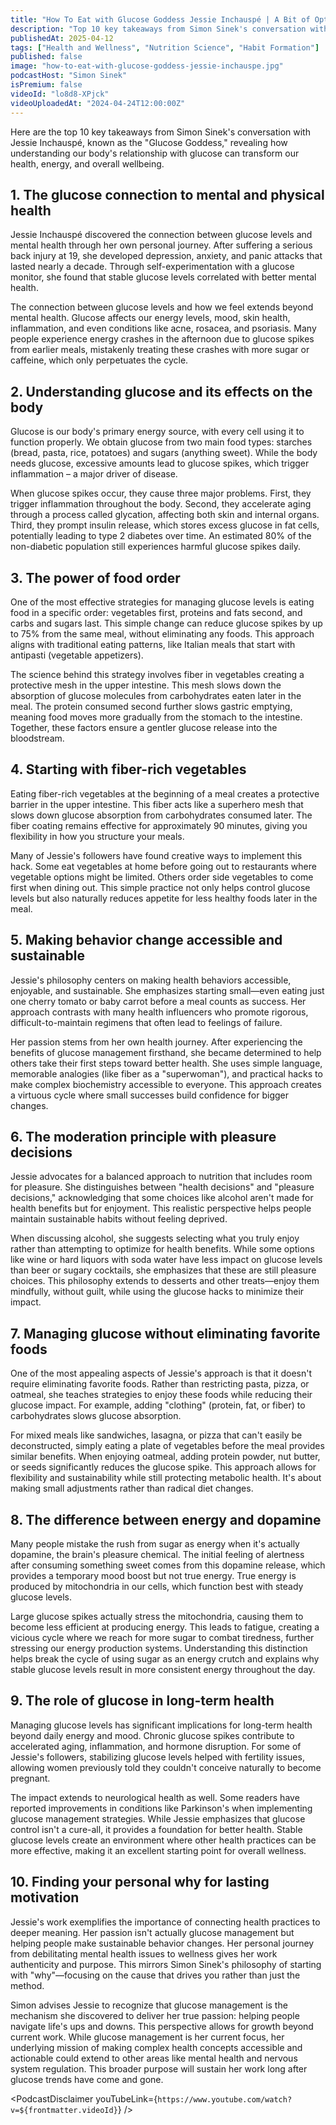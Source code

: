 ```yaml
---
title: "How To Eat with Glucose Goddess Jessie Inchauspé | A Bit of Optimism Podcast"
description: "Top 10 key takeaways from Simon Sinek's conversation with Jessie Inchauspé, known as the "Glucose Goddess," revealing how understanding our body's relationship with glucose can transform our health, energy, and overall wellbeing."
publishedAt: 2025-04-12
tags: ["Health and Wellness", "Nutrition Science", "Habit Formation"]
published: false
image: "how-to-eat-with-glucose-goddess-jessie-inchauspe.jpg"
podcastHost: "Simon Sinek"
isPremium: false
videoId: "lo8d8-XPjck"
videoUploadedAt: "2024-04-24T12:00:00Z"
---
```



<PodcastSummaryPageLayout frontmatter={frontmatter}>

Here are the top 10 key takeaways from Simon Sinek's conversation with Jessie Inchauspé, known as the "Glucose Goddess," revealing how understanding our body's relationship with glucose can transform our health, energy, and overall wellbeing.

## 1. The glucose connection to mental and physical health

Jessie Inchauspé discovered the connection between glucose levels and mental health through her own personal journey. After suffering a serious back injury at 19, she developed depression, anxiety, and panic attacks that lasted nearly a decade. Through self-experimentation with a glucose monitor, she found that stable glucose levels correlated with better mental health.

The connection between glucose levels and how we feel extends beyond mental health. Glucose affects our energy levels, mood, skin health, inflammation, and even conditions like acne, rosacea, and psoriasis. Many people experience energy crashes in the afternoon due to glucose spikes from earlier meals, mistakenly treating these crashes with more sugar or caffeine, which only perpetuates the cycle.

## 2. Understanding glucose and its effects on the body

Glucose is our body's primary energy source, with every cell using it to function properly. We obtain glucose from two main food types: starches (bread, pasta, rice, potatoes) and sugars (anything sweet). While the body needs glucose, excessive amounts lead to glucose spikes, which trigger inflammation – a major driver of disease.

When glucose spikes occur, they cause three major problems. First, they trigger inflammation throughout the body. Second, they accelerate aging through a process called glycation, affecting both skin and internal organs. Third, they prompt insulin release, which stores excess glucose in fat cells, potentially leading to type 2 diabetes over time. An estimated 80% of the non-diabetic population still experiences harmful glucose spikes daily.

## 3. The power of food order

One of the most effective strategies for managing glucose levels is eating food in a specific order: vegetables first, proteins and fats second, and carbs and sugars last. This simple change can reduce glucose spikes by up to 75% from the same meal, without eliminating any foods. This approach aligns with traditional eating patterns, like Italian meals that start with antipasti (vegetable appetizers).

The science behind this strategy involves fiber in vegetables creating a protective mesh in the upper intestine. This mesh slows down the absorption of glucose molecules from carbohydrates eaten later in the meal. The protein consumed second further slows gastric emptying, meaning food moves more gradually from the stomach to the intestine. Together, these factors ensure a gentler glucose release into the bloodstream.

## 4. Starting with fiber-rich vegetables

Eating fiber-rich vegetables at the beginning of a meal creates a protective barrier in the upper intestine. This fiber acts like a superhero mesh that slows down glucose absorption from carbohydrates consumed later. The fiber coating remains effective for approximately 90 minutes, giving you flexibility in how you structure your meals.

Many of Jessie's followers have found creative ways to implement this hack. Some eat vegetables at home before going out to restaurants where vegetable options might be limited. Others order side vegetables to come first when dining out. This simple practice not only helps control glucose levels but also naturally reduces appetite for less healthy foods later in the meal.

## 5. Making behavior change accessible and sustainable

Jessie's philosophy centers on making health behaviors accessible, enjoyable, and sustainable. She emphasizes starting small—even eating just one cherry tomato or baby carrot before a meal counts as success. Her approach contrasts with many health influencers who promote rigorous, difficult-to-maintain regimens that often lead to feelings of failure.

Her passion stems from her own health journey. After experiencing the benefits of glucose management firsthand, she became determined to help others take their first steps toward better health. She uses simple language, memorable analogies (like fiber as a "superwoman"), and practical hacks to make complex biochemistry accessible to everyone. This approach creates a virtuous cycle where small successes build confidence for bigger changes.

## 6. The moderation principle with pleasure decisions

Jessie advocates for a balanced approach to nutrition that includes room for pleasure. She distinguishes between "health decisions" and "pleasure decisions," acknowledging that some choices like alcohol aren't made for health benefits but for enjoyment. This realistic perspective helps people maintain sustainable habits without feeling deprived.

When discussing alcohol, she suggests selecting what you truly enjoy rather than attempting to optimize for health benefits. While some options like wine or hard liquors with soda water have less impact on glucose levels than beer or sugary cocktails, she emphasizes that these are still pleasure choices. This philosophy extends to desserts and other treats—enjoy them mindfully, without guilt, while using the glucose hacks to minimize their impact.

## 7. Managing glucose without eliminating favorite foods

One of the most appealing aspects of Jessie's approach is that it doesn't require eliminating favorite foods. Rather than restricting pasta, pizza, or oatmeal, she teaches strategies to enjoy these foods while reducing their glucose impact. For example, adding "clothing" (protein, fat, or fiber) to carbohydrates slows glucose absorption.

For mixed meals like sandwiches, lasagna, or pizza that can't easily be deconstructed, simply eating a plate of vegetables before the meal provides similar benefits. When enjoying oatmeal, adding protein powder, nut butter, or seeds significantly reduces the glucose spike. This approach allows for flexibility and sustainability while still protecting metabolic health. It's about making small adjustments rather than radical diet changes.

## 8. The difference between energy and dopamine

Many people mistake the rush from sugar as energy when it's actually dopamine, the brain's pleasure chemical. The initial feeling of alertness after consuming something sweet comes from this dopamine release, which provides a temporary mood boost but not true energy. True energy is produced by mitochondria in our cells, which function best with steady glucose levels.

Large glucose spikes actually stress the mitochondria, causing them to become less efficient at producing energy. This leads to fatigue, creating a vicious cycle where we reach for more sugar to combat tiredness, further stressing our energy production systems. Understanding this distinction helps break the cycle of using sugar as an energy crutch and explains why stable glucose levels result in more consistent energy throughout the day.

## 9. The role of glucose in long-term health

Managing glucose levels has significant implications for long-term health beyond daily energy and mood. Chronic glucose spikes contribute to accelerated aging, inflammation, and hormone disruption. For some of Jessie's followers, stabilizing glucose levels helped with fertility issues, allowing women previously told they couldn't conceive naturally to become pregnant.

The impact extends to neurological health as well. Some readers have reported improvements in conditions like Parkinson's when implementing glucose management strategies. While Jessie emphasizes that glucose control isn't a cure-all, it provides a foundation for better health. Stable glucose levels create an environment where other health practices can be more effective, making it an excellent starting point for overall wellness.

## 10. Finding your personal why for lasting motivation

Jessie's work exemplifies the importance of connecting health practices to deeper meaning. Her passion isn't actually glucose management but helping people make sustainable behavior changes. Her personal journey from debilitating mental health issues to wellness gives her work authenticity and purpose. This mirrors Simon Sinek's philosophy of starting with "why"—focusing on the cause that drives you rather than just the method.

Simon advises Jessie to recognize that glucose management is the mechanism she discovered to deliver her true passion: helping people navigate life's ups and downs. This perspective allows for growth beyond current work. While glucose management is her current focus, her underlying mission of making complex health concepts accessible and actionable could extend to other areas like mental health and nervous system regulation. This broader purpose will sustain her work long after glucose trends have come and gone.

<PodcastDisclaimer
  youTubeLink={`https://www.youtube.com/watch?v=${frontmatter.videoId}`}
/>

</PodcastSummaryPageLayout>
